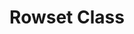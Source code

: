 ---
title: Rowset Class
sidebar_position: 4
slug: /connectionwrapper/rowsetclass
description: Rowset Class
keywords:
  - connection
  - rowset
---